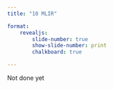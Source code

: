 ```yaml
---
title: "10 MLIR"

format:
    revealjs:
        slide-number: true
        show-slide-number: print
        chalkboard: true

---
```


:::{.callout-warning}
Not done yet 
:::